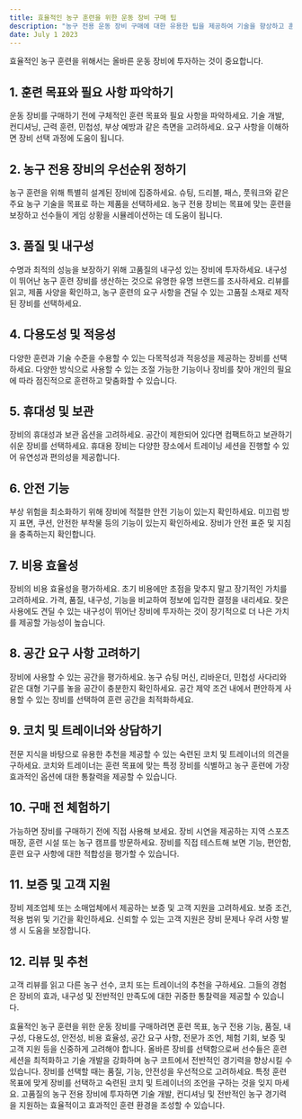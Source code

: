 ```yaml
---
title: 효율적인 농구 훈련을 위한 운동 장비 구매 팁
description: "농구 전용 운동 장비 구매에 대한 유용한 팁을 제공하여 기술을 향상하고 훈련 세션을 극대화할 수 있도록 도와줍니다."
date: July 1 2023
---
```



효율적인 농구 훈련을 위해서는 올바른 운동 장비에 투자하는 것이 중요합니다. 

## 1. 훈련 목표와 필요 사항 파악하기
운동 장비를 구매하기 전에 구체적인 훈련 목표와 필요 사항을 파악하세요. 기술 개발, 컨디셔닝, 근력 훈련, 민첩성, 부상 예방과 같은 측면을 고려하세요. 요구 사항을 이해하면 장비 선택 과정에 도움이 됩니다.

## 2. 농구 전용 장비의 우선순위 정하기
농구 훈련을 위해 특별히 설계된 장비에 집중하세요. 슈팅, 드리블, 패스, 풋워크와 같은 주요 농구 기술을 목표로 하는 제품을 선택하세요. 농구 전용 장비는 목표에 맞는 훈련을 보장하고 선수들이 게임 상황을 시뮬레이션하는 데 도움이 됩니다.

## 3. 품질 및 내구성
수명과 최적의 성능을 보장하기 위해 고품질의 내구성 있는 장비에 투자하세요. 내구성이 뛰어난 농구 훈련 장비를 생산하는 것으로 유명한 유명 브랜드를 조사하세요. 리뷰를 읽고, 제품 사양을 확인하고, 농구 훈련의 요구 사항을 견딜 수 있는 고품질 소재로 제작된 장비를 선택하세요.

## 4. 다용도성 및 적응성
다양한 훈련과 기술 수준을 수용할 수 있는 다목적성과 적응성을 제공하는 장비를 선택하세요. 다양한 방식으로 사용할 수 있는 조절 가능한 기능이나 장비를 찾아 개인의 필요에 따라 점진적으로 훈련하고 맞춤화할 수 있습니다.

## 5. 휴대성 및 보관
장비의 휴대성과 보관 옵션을 고려하세요. 공간이 제한되어 있다면 컴팩트하고 보관하기 쉬운 장비를 선택하세요. 휴대용 장비는 다양한 장소에서 트레이닝 세션을 진행할 수 있어 유연성과 편의성을 제공합니다.

## 6. 안전 기능
부상 위험을 최소화하기 위해 장비에 적절한 안전 기능이 있는지 확인하세요. 미끄럼 방지 표면, 쿠션, 안전한 부착물 등의 기능이 있는지 확인하세요. 장비가 안전 표준 및 지침을 충족하는지 확인합니다.

## 7. 비용 효율성
장비의 비용 효율성을 평가하세요. 초기 비용에만 초점을 맞추지 말고 장기적인 가치를 고려하세요. 가격, 품질, 내구성, 기능을 비교하여 정보에 입각한 결정을 내리세요. 잦은 사용에도 견딜 수 있는 내구성이 뛰어난 장비에 투자하는 것이 장기적으로 더 나은 가치를 제공할 가능성이 높습니다.

## 8. 공간 요구 사항 고려하기
장비에 사용할 수 있는 공간을 평가하세요. 농구 슈팅 머신, 리바운더, 민첩성 사다리와 같은 대형 기구를 놓을 공간이 충분한지 확인하세요. 공간 제약 조건 내에서 편안하게 사용할 수 있는 장비를 선택하여 훈련 공간을 최적화하세요.

## 9. 코치 및 트레이너와 상담하기
전문 지식을 바탕으로 유용한 추천을 제공할 수 있는 숙련된 코치 및 트레이너의 의견을 구하세요. 코치와 트레이너는 훈련 목표에 맞는 특정 장비를 식별하고 농구 훈련에 가장 효과적인 옵션에 대한 통찰력을 제공할 수 있습니다.

## 10. 구매 전 체험하기
가능하면 장비를 구매하기 전에 직접 사용해 보세요. 장비 시연을 제공하는 지역 스포츠 매장, 훈련 시설 또는 농구 캠프를 방문하세요. 장비를 직접 테스트해 보면 기능, 편안함, 훈련 요구 사항에 대한 적합성을 평가할 수 있습니다.

## 11. 보증 및 고객 지원
장비 제조업체 또는 소매업체에서 제공하는 보증 및 고객 지원을 고려하세요. 보증 조건, 적용 범위 및 기간을 확인하세요. 신뢰할 수 있는 고객 지원은 장비 문제나 우려 사항 발생 시 도움을 보장합니다.

## 12. 리뷰 및 추천
고객 리뷰를 읽고 다른 농구 선수, 코치 또는 트레이너의 추천을 구하세요. 그들의 경험은 장비의 효과, 내구성 및 전반적인 만족도에 대한 귀중한 통찰력을 제공할 수 있습니다.

효율적인 농구 훈련을 위한 운동 장비를 구매하려면 훈련 목표, 농구 전용 기능, 품질, 내구성, 다용도성, 안전성, 비용 효율성, 공간 요구 사항, 전문가 조언, 체험 기회, 보증 및 고객 지원 등을 신중하게 고려해야 합니다. 올바른 장비를 선택함으로써 선수들은 훈련 세션을 최적화하고 기술 개발을 강화하며 농구 코트에서 전반적인 경기력을 향상시킬 수 있습니다. 장비를 선택할 때는 품질, 기능, 안전성을 우선적으로 고려하세요. 특정 훈련 목표에 맞게 장비를 선택하고 숙련된 코치 및 트레이너의 조언을 구하는 것을 잊지 마세요. 고품질의 농구 전용 장비에 투자하면 기술 개발, 컨디셔닝 및 전반적인 농구 경기력을 지원하는 효율적이고 효과적인 훈련 환경을 조성할 수 있습니다.